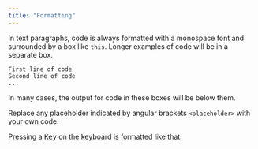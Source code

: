 ```yaml
---
title: "Formatting"
---
```


In text paragraphs, code is always formatted with a monospace font and surrounded by a box like `this`.
Longer examples of code will be in a separate box.

```         
First line of code
Second line of code
...
```

In many cases, the output for code in these boxes will be below them.

Replace any placeholder indicated by angular brackets `<placeholder>` with your own code.

Pressing a <kbd>Key</kbd> on the keyboard is formatted like that.
